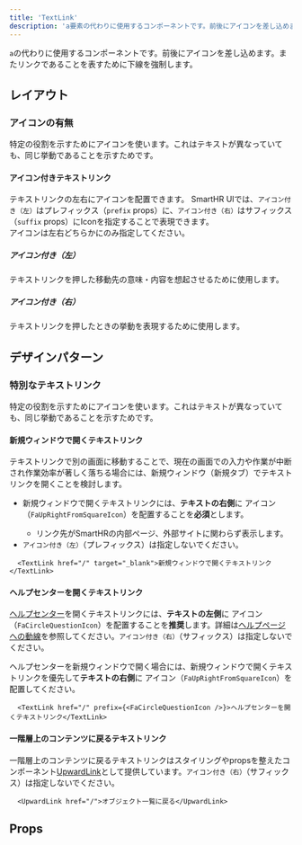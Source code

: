 ```yaml
---
title: 'TextLink'
description: 'a要素の代わりに使用するコンポーネントです。前後にアイコンを差し込めます。またリンクであることを表すために下線を強制します。'
---
```


`a`の代わりに使用するコンポーネントです。前後にアイコンを差し込めます。またリンクであることを表すために下線を強制します。

<ComponentStory name="TextLink" />

## レイアウト

### アイコンの有無

特定の役割を示すためにアイコンを使います。これはテキストが異なっていても、同じ挙動であることを示すためです。

#### アイコン付きテキストリンク

テキストリンクの左右にアイコンを配置できます。
SmartHR UIでは、`アイコン付き（左）`はプレフィックス（`prefix` props）に、`アイコン付き（右）`はサフィックス（`suffix` props）にIconを指定することで表現できます。  
アイコンは左右どちらかにのみ指定してください。

##### アイコン付き（左）

テキストリンクを押した移動先の意味・内容を想起させるために使用します。

##### アイコン付き（右）

テキストリンクを押したときの挙動を表現するために使用します。

## デザインパターン

### 特別なテキストリンク

特定の役割を示すためにアイコンを使います。これはテキストが異なっていても、同じ挙動であることを示すためです。

#### 新規ウィンドウで開くテキストリンク 

テキストリンクで別の画面に移動することで、現在の画面での入力や作業が中断され作業効率が著しく落ちる場合には、新規ウィンドウ（新規タブ）でテキストリンクを開くことを検討します。

- 新規ウィンドウで開くテキストリンクには、**テキストの右側**に <FaUpRightFromSquareIcon alt="新規ウィンドウ" color="TEXT_LINK" /> アイコン（`FaUpRightFromSquareIcon`）を配置することを**必須**とします。
    - リンク先がSmartHRの内部ページ、外部サイトに関わらず表示します。
- `アイコン付き（左）`（プレフィックス）は指定しないでください。

```tsx editable
  <TextLink href="/" target="_blank">新規ウィンドウで開くテキストリンク</TextLink>
```

#### ヘルプセンターを開くテキストリンク

[ヘルプセンター](https://support.smarthr.jp/ja/)を開くテキストリンクには、**テキストの左側**に <FaCircleQuestionIcon alt="ヘルプセンター" color="TEXT_LINK" /> アイコン（`FaCircleQuestionIcon`）を配置することを**推奨**します。詳細は[ヘルプページへの動線](/products/contents/ui-text/help-link/#h3-2)を参照してください。`アイコン付き（右）`（サフィックス）は指定しないでください。

ヘルプセンターを新規ウィンドウで開く場合には、新規ウィンドウで開くテキストリンクを優先して**テキストの右側**に <FaUpRightFromSquareIcon alt="新規ウィンドウ" color="TEXT_LINK" /> アイコン（`FaUpRightFromSquareIcon`）を配置してください。

```tsx editable
  <TextLink href="/" prefix={<FaCircleQuestionIcon />}>ヘルプセンターを開くテキストリンク</TextLink>
```

#### 一階層上のコンテンツに戻るテキストリンク

一階層上のコンテンツに戻るテキストリンクはスタイリングやpropsを整えたコンポーネント[UpwardLink](/products/components/text-link/upward-link/)として提供しています。`アイコン付き（右）`（サフィックス）は指定しないでください。

```tsx editable
  <UpwardLink href="/">オブジェクト一覧に戻る</UpwardLink>
```

## Props

<ComponentPropsTable name="TextLink" />
